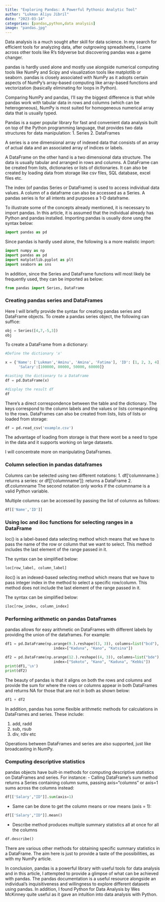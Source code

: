 ```yaml
---
title: "Exploring Pandas: A Powerful Pythonic Analytic Tool"
author: "Lukman Aliyu Jibril"
date: "2023-03-14"
categories: [pandas,python,data analysis]
image: "pandas.jpg"
---
```


Data analysis is a much sought after skill for data science. In my search for efficient tools for analyzing data, after outgrowing spreadsheets, I came across other tools like R's tidyverse but discovering pandas was a game changer.

pandas is hardly used alone and mostly use alongside numerical computing tools like NumPy and Scipy and visualization tools like matplotlib or seaborn. pandas is closely associated with NumPy as it adopts certain aspects of NumPy's array-based computing like array-based functions and vectorization (basically eliminating for loops in Python).

Comparing NumPy and pandas, I'll say the biggest difference is that while pandas work with tabular data in rows and columns (which can be heterogeneous), NumPy is most suited for homogeneous numerical array data that is usually typed.

Pandas is a super popular library for fast and convenient data analysis built on top of the Python programming language, that provides two data structures for data manipulation: 1. Series 2. DataFrames

A series is a one dimensional array of indexed data that consists of an array of actual data and an associated array of indices or labels.

A DataFrame on the other hand is a two dimensional data structure. The data is usually tabular and arranged in rows and columns. A DataFrame can be created from lists, dictionaries or lists of dictionaries. It can also be created by loading data from storage like csv files, SQL database, excel files etc.

The index (of pandas Series or DataFrame) is used to access individual data values. A column of a dataframe can also be accessed as a Series. A pandas series is for all intents and purposes a 1-D dataframe.

To illustrate some of the concepts already mentioned, it is necessary to import pandas. In this article, it is assumed that the individual already has Python and pandas installed. Importing pandas is usually done usng the syntax below:

``` py
import pandas as pd
```

Since pandas is hardly used alone, the following is a more realistic import:

```python
import numpy as np
import pandas as pd
import matplotlib.pyplot as plt
import seaborn as sns

```

In addition, since the Series and DataFrame functions will most likely be frequently used, they can be imported as below:

```python
from pandas import Series, DataFrame
```

### Creating pandas series and DataFrames

Here I will briefly provide the syntax for creating pandas series and DataFrame objects. To create a pandas series object, the following can suffice:

```python
obj = Series([4,7,-5,3])
obj

```

To create a DataFrame from a dictionary:

```python

#Define the dictionary 'x'

x = {'Name': ['Lukman','Aminu', 'Amina', 'Fatima'], 'ID': [1, 2, 3, 4], 'Department': ['Architect Group', 'Software Group', 'Design Team', 'Infrastructure'], 
      'Salary':[100000, 80000, 50000, 60000]}

#casting the dictionary to a DataFrame
df = pd.DataFrame(x)

#display the result df
df

```

There's a direct correspondence between the table and the dictionary. The keys correspond to the column labels and the values or lists corresponding to the rows. DataFrames can also be created from lists, lists of lists or loaded from storage:

``` py
df = pd.read_csv('example.csv')
```

The advantage of loading from storage is that there wont be a need to type in the data and it supports working on large datasets.

I will concentrate more on manipulating DataFrames.

### Column selection in pandas dataframes

Columns can be selected using two different notations: 1. df\['columnname.\]: returns a series: or df\[\['columnname'\]\]: returns a DataFrame 2. df.columnname The second notation only works if the columnname is a valid Python variable.

Multiple columns can be accessed by passing the list of columns as follows:

```python

df[['Name','ID']]

```

### Using loc and iloc functions for selecting ranges in a DataFrame

loc() is a label-based data selecting method which means that we have to pass the name of the row or column that we want to select. This method includes the last element of the range passed in it.

The syntax can be simplified below:

``` py
loc[row_label, column_label]
```

iloc() is an indexed-based selecting method which means that we have to pass integer index in the method to select a specific row/column. This method does not include the last element of the range passed in it.

The syntax can be simplified below:

``` py
iloc[row_index, column_index]
```

### Performing arithmetic on pandas DataFrames

pandas allows for easy arithmetic on DataFrames with different labels by providing the union of the dataframes. For example:

```python

df1 = pd.DataFrame(np.arange(9.).reshape((3, 3)), columns=list("bcd"),
                      index=["Kaduna", "Kano", "Katsina"])

df2 = pd.DataFrame(np.arange(12.).reshape((4, 3)), columns=list("bde"),
                      index=["Sokoto", "Kano", "Kaduna", "Kebbi"])
print(df1,'\n')
print(df2)

```

The beauty of pandas is that it aligns on both the rows and columns and provide the sum for where the rows or columns appear in both DataFrames and returns NA for those that are not in both as shown below:

```python

df1 + df2

```

In addition, pandas has some flexible arithmetic methods for calculations in DataFrames and series. These include:

1.  add, radd
2.  sub, rsub
3.  div, rdiv etc

Operations between DataFrames and series are also supported, just like broadcasting in NumPy.

### Computing descriptive statistics

pandas objects have built-in methods for computing descriptive statistics on DataFrames and series. For instance: - Calling DataFrame's sum method returns a Series containing column sums, passing axis="columns" or axis=1 sums across the columns instead:

```python

df[['Salary',"ID"]].sum(axis=1)

```

-   Same can be done to get the column means or row means (axis = 1):

```python

df[['Salary',"ID"]].mean()

```

-   Describe method produces multiple summary statistics all at once for all the columns

```python

df.describe()

```

There are various other methods for obtaining specific summary statistics in a DataFrame. The aim here is just to provide a taste of the possibilities, as with my NumPy article.

In conclusion, pandas is a powerful library with useful tools for data analysis and in this article, I attempted to provide a glimpse of what can be achieved with pandas. The pandas documentation is a useful resource alongside an individual's inquisitiveness and willingness to explore different datasets using pandas. In addition, I found Python for Data Analysis by Wes McKinney quite useful as it gave an intuition into data analysis with Python.